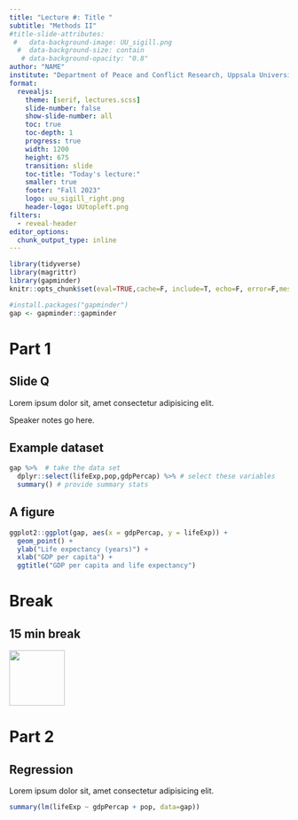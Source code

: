 ```yaml
---
title: "Lecture #: Title "
subtitle: "Methods II"
#title-slide-attributes:
 #   data-background-image: UU_sigill.png
  #  data-background-size: contain
   # data-background-opacity: "0.8"
author: "NAME"
institute: "Department of Peace and Conflict Research, Uppsala University"
format:
  revealjs: 
    theme: [serif, lectures.scss]
    slide-number: false
    show-slide-number: all
    toc: true
    toc-depth: 1
    progress: true
    width: 1200
    height: 675
    transition: slide
    toc-title: "Today's lecture:"
    smaller: true
    footer: "Fall 2023"
    logo: uu_sigill_right.png
    header-logo: UUtopleft.png
filters:
  - reveal-header
editor_options: 
  chunk_output_type: inline
---
```


```r
library(tidyverse)
library(magrittr)
library(gapminder)
knitr::opts_chunk$set(eval=TRUE,cache=F, include=T, echo=F, error=F,message=FALSE, comment=c(" "),width=90)

#install.packages("gapminder")
gap <- gapminder::gapminder
```

# Part 1

## Slide Q

Lorem ipsum dolor sit, amet consectetur adipisicing elit.

::: notes
Speaker notes go here.
:::

## Example dataset

```r

gap %>%  # take the data set
  dplyr::select(lifeExp,pop,gdpPercap) %>% # select these variables
  summary() # provide summary stats

```

## A figure

```r

ggplot2::ggplot(gap, aes(x = gdpPercap, y = lifeExp)) +
  geom_point() +
  ylab("Life expectancy (years)") +
  xlab("GDP per capita") +
  ggtitle("GDP per capita and life expectancy")


```

# Break

## 15 min break

![](UU_logo.jpg){width="100" height="100"}

# Part 2

## Regression

Lorem ipsum dolor sit, amet consectetur adipisicing elit.

```r
summary(lm(lifeExp ~ gdpPercap + pop, data=gap))


```
